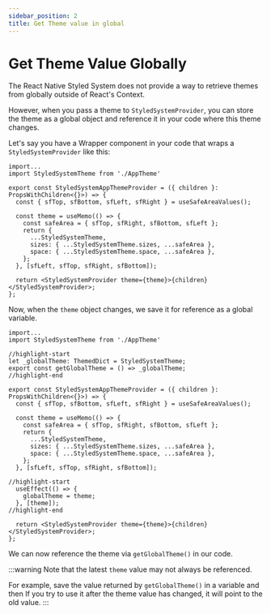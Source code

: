 ```yaml
---
sidebar_position: 2
title: Get Theme value in global
---
```




# Get Theme Value Globally

The React Native Styled System does not provide a way to retrieve themes from globally outside of React's Context.

However, when you pass a theme to `StyledSystemProvider`, you can store the theme as a global object and reference it in your code where this theme changes.

Let's say you have a Wrapper component in your code that wraps a `StyledSystemProvider` like this:

```tsx
import...
import StyledSystemTheme from './AppTheme'

export const StyledSystemAppThemeProvider = ({ children }: PropsWithChildren<{}>) => {
  const { sfTop, sfBottom, sfLeft, sfRight } = useSafeAreaValues();

  const theme = useMemo(() => {
    const safeArea = { sfTop, sfRight, sfBottom, sfLeft };
    return {
      ...StyledSystemTheme,
      sizes: { ...StyledSystemTheme.sizes, ...safeArea },
      space: { ...StyledSystemTheme.space, ...safeArea },
    };
  }, [sfLeft, sfTop, sfRight, sfBottom]);

  return <StyledSystemProvider theme={theme}>{children}</StyledSystemProvider>;
};
```

Now, when the `theme` object changes, we save it for reference as a global variable.

```tsx
import...
import StyledSystemTheme from './AppTheme'

//highlight-start
let _globalTheme: ThemedDict = StyledSystemTheme;
export const getGlobalTheme = () => _globalTheme;
//highlight-end

export const StyledSystemAppThemeProvider = ({ children }: PropsWithChildren<{}>) => {
  const { sfTop, sfBottom, sfLeft, sfRight } = useSafeAreaValues();

  const theme = useMemo(() => {
    const safeArea = { sfTop, sfRight, sfBottom, sfLeft };
    return {
      ...StyledSystemTheme,
      sizes: { ...StyledSystemTheme.sizes, ...safeArea },
      space: { ...StyledSystemTheme.space, ...safeArea },
    };
  }, [sfLeft, sfTop, sfRight, sfBottom]);

//highlight-start
  useEffect(() => {
    globalTheme = theme;
  }, [theme]);
//highlight-end

  return <StyledSystemProvider theme={theme}>{children}</StyledSystemProvider>;
};
```

We can now reference the theme via `getGlobalTheme()` in our code.

:::warning
Note that the latest `theme` value may not always be referenced.

For example, save the value returned by `getGlobalTheme()` in a variable and then
If you try to use it after the theme value has changed, it will point to the old value.
:::
